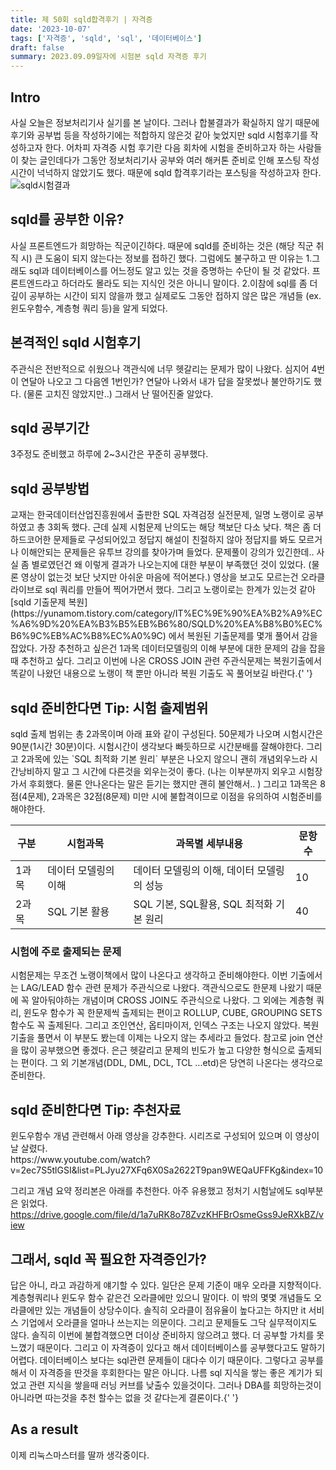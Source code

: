 ```yaml
---
title: 제 50회 sqld합격후기 | 자격증
date: '2023-10-07'
tags: ['자격증', 'sqld', 'sql', '데이터베이스']
draft: false
summary: 2023.09.09일자에 시험본 sqld 자격증 후기
---
```


<h2>Intro</h2>
사실 오늘은 정보처리기사 실기를 본 날이다. 그러나 합불결과가 확실하지 않기 때문에 후기와 공부법 등을
작성하기에는 적합하지 않은것 같아 늦었지만 sqld 시험후기를 작성하고자 한다. 어차피 자격증 시험 후기란
다음 회차에 시험을 준비하고자 하는 사람들이 찾는 글인데다가 그동안 정보처리기사 공부와 여러 해커톤 준비로
인해 포스팅 작성시간이 넉넉하지 않았기도 했다. 때문에 sqld 합격후기라는 포스팅을 작성하고자 한다.

<Image alt="sqld시험결과" src="/static/images/시험결과sqld.svg" width={837} height={282} />

<h2>sqld를 공부한 이유? </h2>
사실 프론트엔드가 희망하는 직군이긴하다. 때문에 sqld를 준비하는 것은 (해당 직군 취직 시) 큰 도움이 되지
않는다는 정보를 접하긴 했다. 그럼에도 불구하고 딴 이유는 1.그래도 sql과 데이터베이스를 어느정도 알고
있는 것을 증명하는 수단이 될 것 같았다. 프론트엔드라고 하더라도 몰라도 되는 지식인 것은 아니니 말이다.
2.이참에 sql를 좀 더 깊이 공부하는 시간이 되지 않을까 했고 실제로도 그동안 접하지 않은 많은 개념들 (ex.
윈도우함수, 계층형 쿼리 등)을 알게 되었다.

<h2>본격적인 sqld 시험후기 </h2>
주관식은 전반적으로 쉬웠으나 객관식에 너무 헷갈리는 문제가 많이 나왔다. 심지어 4번이 연달아 나오고 그
다음엔 1번인가? 연달아 나와서 내가 답을 잘못썼나 불안하기도 했다. (물론 고치진 않았지만..) 그래서 난
떨어진줄 알았다.

<h2>sqld 공부기간</h2> 3주정도 준비했고 하루에 2~3시간은 꾸준히 공부했다.

<h2>sqld 공부방법</h2>
교재는 한국데이터산업진흥원에서 출판한 SQL 자격검정 실전문제, 일명 노랭이로 공부하였고 총 3회독 했다.
근데 실제 시험문제 난의도는 해당 책보단 다소 낮다. 책은 좀 더 하드코어한 문제들로 구성되어있고 정답지
해설이 친절하지 않아 정답지를 봐도 모르거나 이해안되는 문제들은 유투브 강의를 찾아가며 들었다. 문제풀이
강의가 있긴한데.. 사실 좀 별로였던건 왜 이렇게 결과가 나오는지에 대한 부분이 부족했던 것이 있었다. (물론
영상이 없는것 보단 낫지만 아쉬운 마음에 적어본다.) 영상을 보고도 모르는건 오라클 라이브로 sql 쿼리를
만들어 찍어가면서 했다. 그리고 노랭이로는 한계가 있는것 같아 [sqld 기출문제 복원](https://yunamom.tistory.com/category/IT%EC%9E%90%EA%B2%A9%EC%A6%9D%20%EA%B3%B5%EB%B6%80/SQLD%20%EA%B8%B0%EC%B6%9C%EB%AC%B8%EC%A0%9C)
에서 복원된 기출문제를 몇개 풀어서 감을 잡았다. 가장 추천하고 싶은건 1과목 데이터모델링의 이해 부분에
대한 문제의 감을 잡을때 추천하고 싶다. 그리고 이번에 나온 CROSS JOIN 관련 주관식문제는 복원기출에서 똑같이
나왔던 내용으로 노랭이 책 뿐만 아니라 복원 기출도 꼭 풀어보길 바란다.{' '}

<h2>sqld 준비한다면 Tip: 시험 출제범위 </h2>
sqld 출제 범위는 총 2과목이며 아래 표와 같이 구성된다. 50문제가 나오며 시험시간은 90분(1시간 30분)이다.
시험시간이 생각보다 빠듯하므로 시간분배를 잘해야한다. 그리고 2과목에 있는 `SQL 최적화 기본 원리` 부분은
나오지 않으니 괜히 개념외우느라 시간낭비하지 말고 그 시간에 다른것을 외우는것이 좋다. (나는 이부분까지
외우고 시험장가서 후회했다. 물론 안나온다는 말은 듣기는 했지만 괜히 불안해서.. ) 그리고 1과목은 8점(4문제),
2과목은 32점(8문제) 미만 시에 불합격이므로 이점을 유의하여 시험준비를 해야한다.

| 구분  | 시험과목             | 과목별 세부내용                            | 문항수 |
| ----- | -------------------- | ------------------------------------------ | ------ |
| 1과목 | 데이터 모델링의 이해 | 데이터 모델링의 이해, 데이터 모델링의 성능 | 10     |
| 2과목 | SQL 기본 활용        | SQL 기본, SQL활용, SQL 최적화 기본 원리    | 40     |

<h3> 시험에 주로 출제되는 문제</h3>
시험문제는 무조건 노랭이책에서 많이 나온다고 생각하고 준비해야한다. 이번 기출에서는 LAG/LEAD 함수 관련
문제가 주관식으로 나왔다. 객관식으로도 한문제 나왔기 때문에 꼭 알아둬야하는 개념이며 CROSS JOIN도 주관식으로
나왔다. 그 외에는 계층형 쿼리, 윈도우 함수가 꼭 한문제씩 출제되는 편이고 ROLLUP, CUBE, GROUPING SETS
함수도 꼭 출제된다. 그리고 조인연산, 옵티마이저, 인덱스 구조는 나오지 않았다. 복원 기출을 풀면서 이 부분도
봤는데 이제는 나오지 않는 추세라고 들었다. 참고로 join 연산을 많이 공부했으면 좋겠다. 은근 헷갈리고 문제의
빈도가 높고 다양한 형식으로 출제되는 편이다. 그 외 기본개념(DDL, DML, DCL, TCL ...etd)은 당연히 나온다는
생각으로 준비한다.

<h2>sqld 준비한다면 Tip: 추천자료</h2>
윈도우함수 개념 관련해서 아래 영상을 강추한다. 시리즈로 구성되어 있으며 이 영상이 날 살렸다. <br />
https://www.youtube.com/watch?v=2ec7S5tlGSI&list=PLJyu27XFq6X0Sa2622T9pan9WEQaUFFKg&index=10

그리고 개념 요약 정리본은 아래를 추천한다. 아주 유용했고 정처기 시험날에도 sql부분은 읽었다.
https://drive.google.com/file/d/1a7uRK8o78ZvzKHFBrOsmeGss9JeRXkBZ/view

<h2>그래서, sqld 꼭 필요한 자격증인가?</h2>
답은 아니, 라고 과감하게 얘기할 수 있다. 일단은 문제 기준이 매우 오라클 지향적이다. 계층형쿼리나 윈도우
함수 같은건 오라클에만 있으니 말이다. 이 밖의 몇몇 개념들도 오라클에만 있는 개념들이 상당수이다. 솔직히
오라클이 점유율이 높다고는 하지만 it 서비스 기업에서 오라클을 얼마나 쓰는지는 의문이다. 그리고 문제들도
그닥 실무적이지도 않다. 솔직히 이번에 불합격했으면 더이상 준비하지 않으려고 했다. 더 공부할 가치를 못느꼈기
때문이다. 그리고 이 자격증이 있다고 해서 데이터베이스를 공부했다고도 말하기 어렵다. 데이터베이스 보다는
sql관련 문제들이 대다수 이기 때문이다. 그렇다고 공부를 해서 이 자격증을 딴것을 후회한다는 말은 아니다.
나름 sql 지식을 쌓는 좋은 계기가 되었고 관련 지식을 쌓을때 러닝 커브를 낮출수 있을것이다. 그러나 DBA를
희망하는것이 아니라면 따는것을 추천 할수는 없을 것 같다는게 결론이다.{' '}

<h2>As a result</h2>
이제 리눅스마스터를 딸까 생각중이다.
